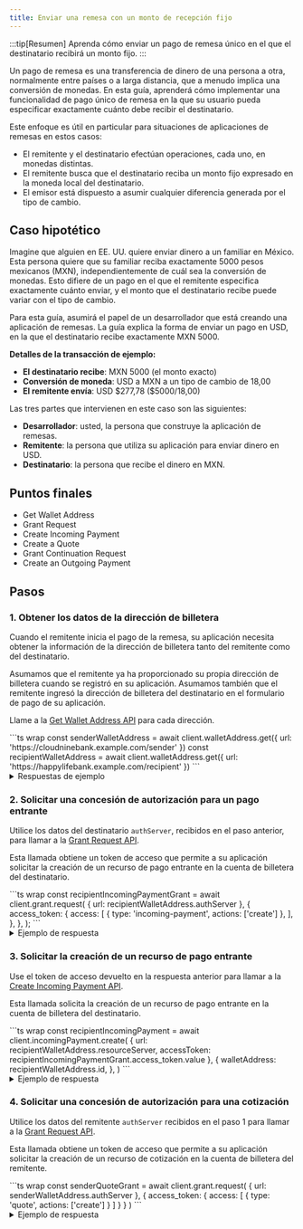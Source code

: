 ```yaml
---
title: Enviar una remesa con un monto de recepción fijo
---
```



:::tip[Resumen]
Aprenda cómo enviar un pago de remesa único en el que el destinatario recibirá un monto fijo.
:::

Un pago de remesa es una transferencia de dinero de una persona a otra, normalmente entre países o a larga distancia, que a menudo implica una conversión de monedas. En esta guía, aprenderá cómo implementar una funcionalidad de pago único de remesa en la que su usuario pueda especificar exactamente cuánto debe recibir el destinatario.

Este enfoque es útil en particular para situaciones de aplicaciones de remesas en estos casos:

- El remitente y el destinatario efectúan operaciones, cada uno, en monedas distintas.
- El remitente busca que el destinatario reciba un monto fijo expresado en la moneda local del destinatario.
- El emisor está dispuesto a asumir cualquier diferencia generada por el tipo de cambio.

## Caso hipotético

Imagine que alguien en EE. UU. quiere enviar dinero a un familiar en México. Esta persona quiere que su familiar reciba exactamente 5000 pesos mexicanos (MXN), independientemente de cuál sea la conversión de monedas. Esto difiere de un pago en el que el remitente especifica exactamente cuánto enviar, y el monto que el destinatario recibe puede variar con el tipo de cambio.

Para esta guía, asumirá el papel de un desarrollador que está creando una aplicación de remesas. La guía explica la forma de enviar un pago en USD, en la que el destinatario recibe exactamente MXN 5000.

**Detalles de la transacción de ejemplo:**

- **El destinatario recibe**: MXN 5000 (el monto exacto)
- **Conversión de moneda**: USD a MXN a un tipo de cambio de 18,00
- **El remitente envía**: USD \$277,78 ($5000/18,00)

Las tres partes que intervienen en este caso son las siguientes:

- **Desarrollador**: usted, la persona que construye la aplicación de remesas.
- **Remitente**: la persona que utiliza su aplicación para enviar dinero en USD.
- **Destinatario**: la persona que recibe el dinero en MXN.

## Puntos finales

- <Badge text="GET" variant="note" /> <LinkOut href='https://openpayments.dev/apis/wallet-address-server/operations/get-wallet-address/'>Get Wallet Address</LinkOut>
- <Badge text="POST" variant="success" /> <LinkOut href='https://openpayments.dev/apis/auth-server/operations/post-request/'>Grant Request</LinkOut>
- <Badge text="POST" variant="success" /> <LinkOut href='https://openpayments.dev/apis/resource-server/operations/create-incoming-payment/'>Create Incoming Payment</LinkOut>
- <Badge text="POST" variant="success" /> <LinkOut href='https://openpayments.dev/apis/resource-server/operations/create-quote/'>Create a Quote</LinkOut>
- <Badge text="POST" variant="success" /> <LinkOut href='https://openpayments.dev/apis/auth-server/operations/post-continue/'>Grant Continuation Request</LinkOut>
- <Badge text="POST" variant="success" /> <LinkOut href='https://openpayments.dev/apis/resource-server/operations/create-outgoing-payment/'>Create an Outgoing Payment</LinkOut>

## Pasos

### 1. Obtener los datos de la dirección de billetera

Cuando el remitente inicia el pago de la remesa, su aplicación necesita obtener la información de la dirección de billetera tanto del remitente como del destinatario.

Asumamos que el remitente ya ha proporcionado su propia dirección de billetera cuando se registró en su aplicación. Asumamos también que el remitente ingresó la dirección de billetera del destinatario en el formulario de pago de su aplicación.

Llame a la <Badge text="GET" variant="note" /> [Get Wallet Address API](/apis/wallet-address-server/operations/get-wallet-address) para cada dirección.

<Tabs syncKey="lang">
  <TabItem label='TypeScript/JavaScript' icon='seti:javascript'>
  ```ts wrap
  const senderWalletAddress = await client.walletAddress.get({
    url: 'https://cloudninebank.example.com/sender'
  })
  const recipientWalletAddress = await client.walletAddress.get({
    url: 'https://happylifebank.example.com/recipient'
  })
  ```
  </TabItem>
</Tabs>

<details>
<summary>Respuestas de ejemplo</summary>
El siguiente ejemplo muestra una respuesta del proveedor de billetera del remitente.

```json wrap
{
    "id": "https://cloudninebank.example.com/sender",
    "assetCode": "USD",
    "assetScale": 2,
    "authServer": "https://auth.cloudninebank.example.com/",
    "resourceServer": "https://cloudninebank.example.com/op"
}
```

El siguiente ejemplo muestra una respuesta del proveedor de billetera del destinatario.

```json wrap
{
    "id": "https://happylifebank.example.com/recipient",
    "assetCode": "MXN",
    "assetScale": 2,
    "authServer": "https://auth.happylifebank.example.com/",
    "resourceServer": "https://happylifebank.example.com/op"
}
```

</details>

### 2. Solicitar una concesión de autorización para un pago entrante

Utilice los datos del destinatario `authServer`, recibidos en el paso anterior, para llamar a la <Badge text="POST" variant="success" /> [Grant Request API](/apis/auth-server/operations/post-request/).

Esta llamada obtiene un token de acceso que permite a su aplicación solicitar la creación de un recurso de pago entrante en la cuenta de billetera del destinatario.

<Tabs syncKey="lang">
  <TabItem label='TypeScript/JavaScript' icon='seti:javascript'>
  ```ts wrap
  const recipientIncomingPaymentGrant = await client.grant.request(
    {
      url: recipientWalletAddress.authServer
    },
    {
      access_token: {
        access: [
          {
            type: 'incoming-payment',
            actions: ['create']
          },
        ],
      },
    },
  );
  ```
  </TabItem>
</Tabs>

<details>
<summary>Ejemplo de respuesta</summary>
El siguiente ejemplo muestra una respuesta del proveedor de billetera del destinatario.
```json wrap
{
  "access_token": {
    "value": "...", // access token value for incoming payment grant
    "manage": "https://auth.happylifebank.example.com/token/{...}", // management uri for access token
    "access": [
      {
        "type": "incoming-payment",
        "actions": ["create"]
      }
    ]
  },
  "continue": {
    "access_token": {
      "value": "..." // access token for continuing the request
    },
    "uri": "https://auth.happylifebank.example.com/continue/{...}" // continuation request uri
  }
}
```
</details>

### 3. Solicitar la creación de un recurso de pago entrante

Use el token de acceso devuelto en la respuesta anterior para llamar a la <Badge text="POST" variant="success" /> [Create Incoming Payment API](/apis/resource-server/operations/create-incoming-payment).

Esta llamada solicita la creación de un recurso de pago entrante en la cuenta de billetera del destinatario.

<Tabs syncKey="lang">
  <TabItem label='TypeScript/JavaScript' icon='seti:javascript'>
  ```ts wrap
  const recipientIncomingPayment = await client.incomingPayment.create(
    {
      url: recipientWalletAddress.resourceServer,
      accessToken: recipientIncomingPaymentGrant.access_token.value
    },
    {
      walletAddress: recipientWalletAddress.id,
    },
  )
  ```
  </TabItem>
</Tabs>

<details>
<summary>Ejemplo de respuesta</summary>
El siguiente ejemplo muestra una respuesta del proveedor de billetera del destinatario.
```json wrap
{
  "id": "https://happylifebank.example.com/incoming-payments/{...}",
  "walletAddress": "https://happylifebank.example.com/recipient",
  "receivedAmount": {
    "value": "0",
    "assetCode": "MXN",
    "assetScale": 2
  },
  "completed": false,
  "createdAt": "2025-03-12T23:20:50.52Z",
  "methods": [
    {
      "type": "ilp",
      "ilpAddress": "...",
      "sharedSecret": "..."
    }
  ]
}
```
</details>

### 4. Solicitar una concesión de autorización para una cotización

Utilice los datos del remitente `authServer` recibidos en el paso 1 para llamar a la <Badge text="POST" variant="success" /> [Grant Request API](/apis/auth-server/operations/post-request/).

Esta llamada obtiene un token de acceso que permite a su aplicación solicitar la creación de un recurso de cotización en la cuenta de billetera del remitente.

<Tabs syncKey="lang">
  <TabItem label='TypeScript/JavaScript' icon='seti:javascript'>
  ```ts wrap
  const senderQuoteGrant = await client.grant.request(
    {
      url: senderWalletAddress.authServer
    },
    {
      access_token: {
        access: [
          {
            type: 'quote',
            actions: ['create']
          }
        ]
      }
    }
  )
  ```
  </TabItem>
</Tabs>

<details>
<summary>Ejemplo de respuesta</summary>
El siguiente ejemplo muestra una respuesta del proveedor de billetera del remitente.
```json wrap
{
  "access_token": {
    "value": "...", // access token value for quote grant
    "manage": "https://auth.cloudninebank.example.com/token/{...}", // management uri for access token
    "access": [
      {
        "type": "quote",
        "actions": ["create"]
      }
    ]
  },
  "continue": {
    "access_token": {
      "value": "..." // access token for continuing the request
    },
  "uri": "https://auth.cloudninebank.example.com/continue/{...}" // continuation request uri
  }
}

````
</details>

### 5. Solicitar la creación de un recurso de cotización

Utilice el token de acceso recibido en el paso anterior para llamar a la <Badge text="POST" variant="success" /> [Create Quote API](/apis/resource-server/operations/create-quote/).

Esta llamada solicita la creación de un recurso de cotización en la cuenta de la billetera del remitente. La solicitud debe contener el `receiver`, que es la `id` de pago entrante del destinatario, junto con el `receiveAmount`, que es el monto exacto que el remitente quiere que reciba el destinatario.

El `receiveAmount` especifica que el destinatario recibirá exactamente MXN 5000.

<Tabs syncKey="lang">
  <TabItem label='TypeScript/JavaScript' icon='seti:javascript'>
  ```ts wrap
  const senderQuote = await client.quote.create(
    {
      url: senderWalletAddress.resourceServer,
      accessToken: senderQuoteGrant.access_token.value
    },
    {
      method: 'ilp',
      walletAddress: senderWalletAddress.id,
      receiver: recipientIncomingPayment.id,
      receiveAmount: {
        value: '500000',
        assetCode: 'MXN',
        assetScale: 2
      }
    }
  )
````

  </TabItem>
</Tabs>

La respuesta devuelve un `receiveAmount`, un `debitAmount` y demás información requerida.

- `debitAmount`: el monto que el remitente debe pagar (en USD en nuestro ejemplo) después de la conversión de moneda.
- `receiveAmount`: el monto que el destinatario recibirá realmente (exactamente MXN 5000 en nuestro ejemplo).

Usted usará este mismo `receiveAmount` en el paso siguiente al solicitar la concesión de autorización del pago saliente, de modo que el remitente autorice este monto exacto.

:::note[Cotizaciones con vencimiento]
Las cotizaciones incluyen una marca de tiempo `expiresAt`. Cree el pago saliente antes de que la cotización expire. Si la creación falla porque la cotización expiró, solicite una nueva e intente otra vez.
:::

<details>
<summary>Ejemplo de respuesta</summary>
El siguiente ejemplo muestra una respuesta del proveedor de billetera del remitente.
```json wrap
{
  "id": "https://cloudninebank.example.com/quotes/{...}", // url identifying the quote
  "walletAddress": "https://cloudninebank.example.com/sender",
  "receiver": "https://happylifebank.example.com/incoming-payments/{...}", // url of the incoming payment the quote is created for
  "debitAmount": {
    "value": "27778", // Sender pays $277.78 USD after currency conversion
    "assetCode": "USD",
    "assetScale": 2
  },
  "receiveAmount": {
    "value": "500000", // Recipient receives $5,000 MXN
    "assetCode": "MXN",
    "assetScale": 2
  },
  "method": "ilp",
  "createdAt": "2025-03-12T23:22:51.50Z",
  "expiresAt": "2025-03-12T23:24:51.50Z"
}
```
</details>

### 6. Solicitar una concesión de autorización interactiva para un pago saliente

Utilice la información del remitente `authServer` recibida en el paso 1 para llamar a la <Badge text="POST" variant="success" /> [Grant Request API](/apis/auth-server/operations/post-request).

Esta llamada obtiene un token de acceso que permite a su aplicación solicitar la creación de un recurso de pago saliente en la cuenta de billetera del remitente.

Para asegurar que el remitente autorice el monto correcto, incluya el `receiveAmount` en el objeto `limits`. Esto limita el pago saliente al monto de recepción especificado y mantiene la concesión de autorización alineada con la cotización del paso anterior.

:::note
Los pagos salientes requieren una concesión de autorización interactiva. Este tipo de concesión de autorización obtendrá el consentimiento del remitente antes de que se realice un pago saliente desde su cuenta de billetera. Puede encontrar más información en las páginas del [flujo de Open Payments](/concepts/op-flow/#outgoing-payment) y [proveedores de identidad](/identity/idp).
:::

<Tabs syncKey="lang">
  <TabItem label='TypeScript/JavaScript' icon='seti:javascript'>
  ```ts wrap
  const pendingSenderOutgoingPaymentGrant = await client.grant.request(
  {
    url: senderWalletAddress.authServer
  },
  {
    access_token: {
      access: [
        {
          identifier: senderWalletAddress.id,
          type: 'outgoing-payment',
          actions: ['create'],
          limits: {
            receiveAmount: {
              assetCode: 'MXN',
              assetScale: 2,
              value: '500000'
            }
          }
        }
      ]
    },
    interact: {
      start: ['redirect'],
      finish: {
        method: 'redirect',
        uri: 'https://myapp.example.com/finish/{...}', // where to redirect your user after they've completed the interaction
        nonce: NONCE
      }
    }
  }
)
  ```
  </TabItem>
</Tabs>

<details>
<summary>Ejemplo de respuesta</summary>
El siguiente ejemplo muestra una respuesta del proveedor de billetera del remitente.
```json wrap
{
  "interact": {
    "redirect": "https://auth.interledger-test.dev/{...}", // uri to redirect the customer to, to begin interaction
    "finish": "..." // unique key to secure the callback
  },
  "continue": {
    "access_token": {
      "value": "..." // access token for continuing the outgoing payment grant request
    },
    "uri": "https://auth.interledger-test.dev/continue/{...}", // uri for continuing the outgoing payment grant request
    "wait": 30
  }
}
```
</details>

### 7. Comenzar la interacción con el consumidor

<Start />

### 8. Finalizar la interacción con el consumidor

<Finish />

### 9. Solicitar una continuación de la concesión de autorización

En nuestro ejemplo, suponemos que el IdP con el que interactuó su usuario cuenta con una interfaz de usuario. Cuando la interacción finaliza, el usuario regresa a su aplicación. Ahora su aplicación puede realizar una solicitud de continuación de la concesión de autorización de pago saliente.

:::note
En una situación hipotética donde una interfaz de usuario no se encuentra disponible, analice la posibilidad de implementar un mecanismo de sondeo para verificar que se haya completado la interacción.
:::

Llame a la <Badge text="POST" variant="success" /> [Grant Continuation Request API](/apis/auth-server/operations/post-continue/). Esta llamada solicita un token de acceso que permite a su aplicación solicitar la creación de un recurso de pago saliente en la cuenta de billetera del remitente.

Emita la solicitud al `continue.uri` proporcionado en la respuesta de concesión de autorización de pago saliente inicial (paso 6).

Incluya la `interact_ref` devuelta en los parámetros de consulta del URI de redirección.

<Tabs syncKey="lang">
  <TabItem label='TypeScript/JavaScript' icon='seti:javascript'>
  ```ts wrap
  const senderOutgoingPaymentGrant = await client.grant.continue(
    {
      url: pendingSenderOutgoingPaymentGrant.continue.uri,
      accessToken: pendingSenderOutgoingPaymentGrant.continue.access_token.value
    },
    {
      interact_ref: interactRef
    }
  )
  ```
  </TabItem>
</Tabs>

<details>
<summary>Ejemplo de respuesta</summary>
El siguiente ejemplo muestra una respuesta del proveedor de billetera del remitente.
```json wrap
{
  "access_token": {
    "value": "...", // final access token required before creating outgoing payments
    "manage": "https://auth.cloudninebank.example.com/token/{...}", // management uri for access token
    "access": [
      {
        "type": "outgoing-payment",
        "actions": ["create"],
        "identifier": "https://cloudninebank.example.com/sender",
        "limits": {
          "receiver": "https://happylifebank.example.com/incoming-payments/{...}" // url of the incoming payment that's being paid
        }
      }
    ]
  },
  "continue": {
    "access_token": {
      "value": "..." // access token for continuing the request
    },
  "uri": "https://auth.cloudninebank.example.com/continue/{...}" // continuation request uri
  }
}
```
</details>

### 10. Solicitar la creación de un recurso de pago saliente

Utilice el token de acceso devuelto en el paso 9 para llamar a la <Badge text="POST" variant="success" /> [Create Outgoing Payment API](/apis/resource-server/operations/create-outgoing-payment/). Incluya el `quoteId` en la solicitud. La `quoteId` es la `id` devuelta en la respuesta de API Crear cotización (paso 5).

<Tabs syncKey="lang">
  <TabItem label='TypeScript/JavaScript' icon='seti:javascript'>
  ```ts wrap
  const senderOutgoingPayment = await client.outgoingPayment.create(
    {
      url: senderWalletAddress.resourceServer,
      accessToken: senderOutgoingPaymentGrant.access_token.value
    },
    {
      walletAddress: senderWalletAddress.id,
      quoteId: senderQuote.id
    }
  )
  ```
  </TabItem>
</Tabs>

Si la solicitud falla porque la cotización expiró, [solicite una nueva](#5-solicitar-la-creación-de-un-recurso-de-cotización) e intente otra vez. Si falla porque el token de acceso de la concesión de autorización ha expirado, llame a <Badge text="POST" variant="success" /> [Rotate Access Token API](/apis/auth-server/operations/post-token/) para obtener un nuevo token de acceso y, luego, vuelva a probar la solicitud con el nuevo token.

<details>
<summary>Ejemplo de respuesta</summary>
El siguiente ejemplo muestra una respuesta del proveedor de billetera del remitente.
```json wrap
{
  "id": "https://cloudninebank.example.com/outgoing-payments/{...}", // url identifying the outgoing payment
  "walletAddress": "https://cloudninebank.example.com/sender",
  "receiver": "https://happylifebank.example.com/incoming-payments/{...}", // url of the incoming payment being paid
  "debitAmount": {
    "value": "27778", // Sender pays $277.78 USD after currency conversion
    "assetCode": "USD",
    "assetScale": 2
  },
  "receiveAmount": {
    "value": "500000", // Recipient receives $5,000 MXN
    "assetCode": "MXN",
    "assetScale": 2
  },
  "sentAmount": {
    "value": "0",
    "assetCode": "USD",
    "assetScale": 2
  },
  "createdAt": "2025-03-12T23:20:54.52Z"
}
```
</details>
